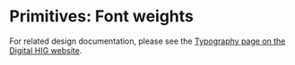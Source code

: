 
<Meta title="Digital HIG/Theme Data/Primitives/Font weights" />

# Primitives: Font weights

For related design documentation, please see the [Typography page on the Digital HIG website](https://iccc.autodesk.com/foundational-elements/typography/#weight-style).

<PrimitivesFontWeights />

